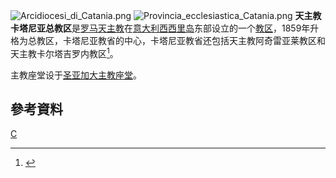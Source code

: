 [[File:Arcidiocesi_di_Catania.png|thumb]]
[[File:Provincia_ecclesiastica_Catania.png|thumb]]
'''天主教卡塔尼亚总教区'''是[[罗马天主教|罗马天主教]]在[[意大利|意大利]][[西西里岛|西西里岛]]东部设立的一个[[教区|教区]]，1859年升格为总教区，卡塔尼亚教省的中心，卡塔尼亚教省还包括天主教阿奇雷亚莱教区和天主教卡尔塔吉罗内教区<ref>{{Cite web |url=http://www.catholic-hierarchy.org/diocese/dcati.html |title=''Catholic Hierarchy'' page |access-date=2008-10-27 |archive-date=2021-02-26 |archive-url=https://web.archive.org/web/20210226215409/http://www.catholic-hierarchy.org/diocese/dcati.html |dead-url=no }}</ref>。

主教座堂设于[[圣亚加大主教座堂_(卡塔尼亚)|圣亚加大主教座堂]]。

==參考資料==
<div class="references-small">
<references />
</div>

{{意大利天主教教區}}
[[Category:意大利天主教教区|C]]